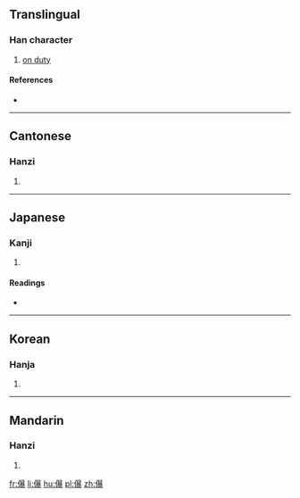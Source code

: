 ==Translingual==

===Han character===
{{Han char|rn=9|rad=人|as=15|sn=17|four=2603<sub>2</sub>|canj=人日廿水 (OATE)|ids=⿰[[亻]][[暴]]}}

# [[on duty]]

====References====
* {{Han ref|kx=0120.210|dkj=01254|dj=0254.190|hdz=10234.030|uh=5124|ud=20772|bh=ECBC|bd=60604}}

----

==Cantonese==

===Hanzi===
{{yue-hanzi|jyut=|y=bou3}}

# {{defn|lang=yue|sort=人15}}

----

==Japanese==

===Kanji===
{{ja-kanji|grade=|rs=人15}}

# {{defn|lang=ja|sort=人15}}

====Readings====
* {{ja-readings|on=[[ほう]] (hō), [[ひょう]] (hyō)|kun=[[とのる]] (tonoru)}}

----

==Korean==

===Hanja===
{{ko-hanja|hangeul=포|rv=po|mr=p'o}}

# {{defn|lang=ko|sort=人15}}

----

==Mandarin==

===Hanzi===
{{cmn-hanzi|pin=[[bào]] ([[bao4]])|wg=pao<sup>4</sup>}}

# {{defn|lang=cmn|sort=人15}}

[[fr:儤]]
[[li:儤]]
[[hu:儤]]
[[pl:儤]]
[[zh:儤]]